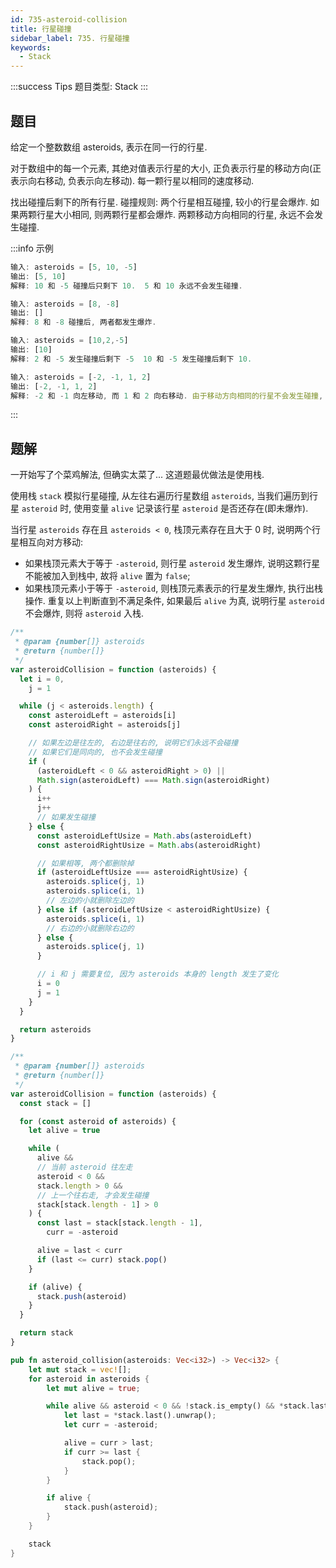 ```yaml
---
id: 735-asteroid-collision
title: 行星碰撞
sidebar_label: 735. 行星碰撞
keywords:
  - Stack
---
```


:::success Tips
题目类型: Stack
:::

## 题目

给定一个整数数组 asteroids, 表示在同一行的行星.

对于数组中的每一个元素, 其绝对值表示行星的大小, 正负表示行星的移动方向(正表示向右移动, 负表示向左移动). 每一颗行星以相同的速度移动.

找出碰撞后剩下的所有行星. 碰撞规则: 两个行星相互碰撞, 较小的行星会爆炸. 如果两颗行星大小相同, 则两颗行星都会爆炸. 两颗移动方向相同的行星, 永远不会发生碰撞.

:::info 示例

```ts
输入: asteroids = [5, 10, -5]
输出: [5, 10]
解释: 10 和 -5 碰撞后只剩下 10.  5 和 10 永远不会发生碰撞.
```

```ts
输入: asteroids = [8, -8]
输出: []
解释: 8 和 -8 碰撞后, 两者都发生爆炸.
```

```ts
输入: asteroids = [10,2,-5]
输出: [10]
解释: 2 和 -5 发生碰撞后剩下 -5  10 和 -5 发生碰撞后剩下 10.
```

```ts
输入: asteroids = [-2, -1, 1, 2]
输出: [-2, -1, 1, 2]
解释: -2 和 -1 向左移动, 而 1 和 2 向右移动. 由于移动方向相同的行星不会发生碰撞, 所以最终没有行星发生碰撞.
```

:::

## 题解

一开始写了个菜鸡解法, 但确实太菜了... 这道题最优做法是使用栈.

使用栈 `stack` 模拟行星碰撞, 从左往右遍历行星数组 `asteroids`, 当我们遍历到行星 `asteroid` 时, 使用变量 `alive` 记录该行星 `asteroid` 是否还存在(即未爆炸).

当行星 `asteroids` 存在且 `asteroids < 0`, 栈顶元素存在且大于 0 时, 说明两个行星相互向对方移动:

- 如果栈顶元素大于等于 `-asteroid`, 则行星 `asteroid` 发生爆炸, 说明这颗行星不能被加入到栈中, 故将 `alive` 置为 `false`;
- 如果栈顶元素小于等于 `-asteroid`, 则栈顶元素表示的行星发生爆炸, 执行出栈操作. 重复以上判断直到不满足条件, 如果最后 `alive` 为真, 说明行星 `asteroid` 不会爆炸, 则将 `asteroid` 入栈.


<Tabs>
  <TabItem value="菜鸡解法" label="菜鸡解法">

```ts
/**
 * @param {number[]} asteroids
 * @return {number[]}
 */
var asteroidCollision = function (asteroids) {
  let i = 0,
    j = 1

  while (j < asteroids.length) {
    const asteroidLeft = asteroids[i]
    const asteroidRight = asteroids[j]

    // 如果左边是往左的, 右边是往右的, 说明它们永远不会碰撞
    // 如果它们是同向的, 也不会发生碰撞
    if (
      (asteroidLeft < 0 && asteroidRight > 0) ||
      Math.sign(asteroidLeft) === Math.sign(asteroidRight)
    ) {
      i++
      j++
      // 如果发生碰撞
    } else {
      const asteroidLeftUsize = Math.abs(asteroidLeft)
      const asteroidRightUsize = Math.abs(asteroidRight)

      // 如果相等, 两个都删除掉
      if (asteroidLeftUsize === asteroidRightUsize) {
        asteroids.splice(j, 1)
        asteroids.splice(i, 1)
        // 左边的小就删除左边的
      } else if (asteroidLeftUsize < asteroidRightUsize) {
        asteroids.splice(i, 1)
        // 右边的小就删除右边的
      } else {
        asteroids.splice(j, 1)
      }

      // i 和 j 需要复位, 因为 asteroids 本身的 length 发生了变化
      i = 0
      j = 1
    }
  }

  return asteroids
}
```

  </TabItem>
  <TabItem value="JavaScript" label="JavaScript" default>

```ts
/**
 * @param {number[]} asteroids
 * @return {number[]}
 */
var asteroidCollision = function (asteroids) {
  const stack = []

  for (const asteroid of asteroids) {
    let alive = true

    while (
      alive &&
      // 当前 asteroid 往左走
      asteroid < 0 &&
      stack.length > 0 &&
      // 上一个往右走, 才会发生碰撞
      stack[stack.length - 1] > 0
    ) {
      const last = stack[stack.length - 1],
        curr = -asteroid

      alive = last < curr
      if (last <= curr) stack.pop()
    }

    if (alive) {
      stack.push(asteroid)
    }
  }

  return stack
}
```

</TabItem>
<TabItem value="Rust" label="Rust">

```rust
pub fn asteroid_collision(asteroids: Vec<i32>) -> Vec<i32> {
    let mut stack = vec![];
    for asteroid in asteroids {
        let mut alive = true;

        while alive && asteroid < 0 && !stack.is_empty() && *stack.last().unwrap() > 0 {
            let last = *stack.last().unwrap();
            let curr = -asteroid;

            alive = curr > last;
            if curr >= last {
                stack.pop();
            }
        }

        if alive {
            stack.push(asteroid);
        }
    }

    stack
}
```

</TabItem>
</Tabs>
